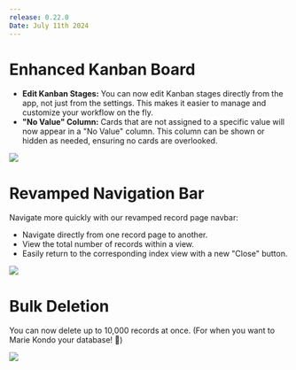 ```yaml
---
release: 0.22.0
Date: July 11th 2024
---
```


# Enhanced Kanban Board

-  **Edit Kanban Stages:** You can now edit Kanban stages directly from the app, not just from the settings. This makes it easier to manage and customize your workflow on the fly.
-  **"No Value" Column:** Cards that are not assigned to a specific value will now appear in a "No Value" column. This column can be shown or hidden as needed, ensuring no cards are overlooked.

![](/images/releases/0.22/0.22-kanban-improvements.png)

# Revamped Navigation Bar

Navigate more quickly with our revamped record page navbar:
-  Navigate directly from one record page to another.
-  View the total number of records within a view.
-  Easily return to the corresponding index view with a new "Close" button.

![](/images/releases/0.22/0.22-navbar.png)

# Bulk Deletion

You can now delete up to 10,000 records at once. (For when you want to Marie Kondo your database! 🧹)

![](/images/releases/0.22/0.22-mass-deletion.png)